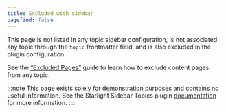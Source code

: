 ```yaml
---
title: Excluded with sidebar
pagefind: false
---
```


This page is not listed in any topic sidebar configuration, is not associated any topic through the `topic` frontmatter field, and is also excluded in the plugin configuration.

See the [“Excluded Pages”](/docs/guides/excluded-pages) guide to learn how to exclude content pages from any topic.

:::note
This page exists solely for demonstration purposes and contains no useful information.
See the Starlight Sidebar Topics plugin [documentation](/docs/getting-started/) for more information.
:::
